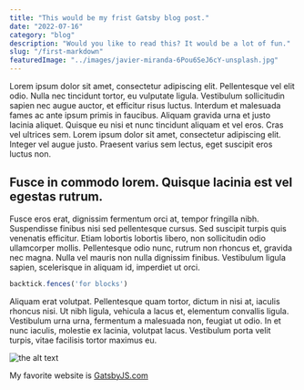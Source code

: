 ```yaml
---
title: "This would be my frist Gatsby blog post."
date: "2022-07-16"
category: "blog"
description: "Would you like to read this? It would be a lot of fun."
slug: "/first-markdown"
featuredImage: "../images/javier-miranda-6Pou6SeJ6cY-unsplash.jpg"
---
```


Lorem ipsum dolor sit amet, consectetur adipiscing elit. Pellentesque vel elit odio. Nulla nec tincidunt tortor, eu vulputate ligula. Vestibulum sollicitudin sapien nec augue auctor, et efficitur risus luctus. Interdum et malesuada fames ac ante ipsum primis in faucibus. Aliquam gravida urna et justo lacinia aliquet. Quisque eu nisi et nunc tincidunt aliquam et vel eros. Cras vel ultrices sem. Lorem ipsum dolor sit amet, consectetur adipiscing elit. Integer vel augue justo. Praesent varius sem lectus, eget suscipit eros luctus non.

## Fusce in commodo lorem. Quisque lacinia est vel egestas rutrum. 

Fusce eros erat, dignissim fermentum orci at, tempor fringilla nibh. Suspendisse finibus nisi sed pellentesque cursus. Sed suscipit turpis quis venenatis efficitur. Etiam lobortis lobortis libero, non sollicitudin odio ullamcorper mollis. Pellentesque odio nunc, rutrum non rhoncus et, gravida nec magna. Nulla vel mauris non nulla dignissim finibus. Vestibulum ligula sapien, scelerisque in aliquam id, imperdiet ut orci. 

```js
backtick.fences('for blocks')
```

Aliquam erat volutpat. Pellentesque quam tortor, dictum in nisi at, iaculis rhoncus nisi. Ut nibh ligula, vehicula a lacus et, elementum convallis ligula. Vestibulum urna urna, fermentum a malesuada non, feugiat ut odio. In et nunc iaculis, molestie ex lacinia, volutpat lacus. Vestibulum porta velit turpis, vitae facilisis tortor maximus eu.

![the alt text](../images/javier-miranda-b_fob3Te8Uk-unsplash.jpg)

My favorite website is [GatsbyJS.com](https://www.gatsbyjs.com)